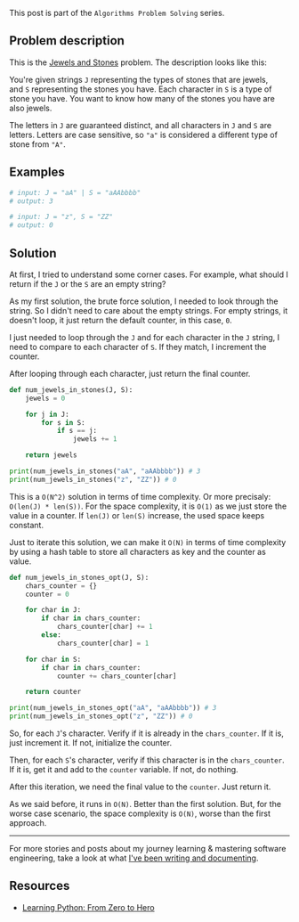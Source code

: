 <SmoothRender>

This post is part of the `Algorithms Problem Solving` series.

## Problem description

This is the [Jewels and Stones](https://leetcode.com/problems/jewels-and-stones/description/) problem. The description looks like this:

You're given strings `J` representing the types of stones that are jewels, and `S` representing the stones you have. Each character in `S` is a type of stone you have. You want to know how many of the stones you have are also jewels.

The letters in `J` are guaranteed distinct, and all characters in `J` and `S` are letters. Letters are case sensitive, so `"a"` is considered a different type of stone from `"A"`.

## Examples

```python
# input: J = "aA" | S = "aAAbbbb"
# output: 3

# input: J = "z", S = "ZZ"
# output: 0
```

## Solution

At first, I tried to understand some corner cases. For example, what should I return if the `J` or the `S` are an empty string?

As my first solution, the brute force solution, I needed to look through the string. So I didn't need to care about the empty strings. For empty strings, it doesn't loop, it just return the default counter, in this case, `0`.

I just needed to loop through the `J` and for each character in the `J` string, I need to compare to each character of `S`. If they match, I increment the counter.

After looping through each character, just return the final counter.

```python
def num_jewels_in_stones(J, S):
    jewels = 0

    for j in J:
        for s in S:
            if s == j:
                jewels += 1

    return jewels

print(num_jewels_in_stones("aA", "aAAbbbb")) # 3
print(num_jewels_in_stones("z", "ZZ")) # 0
```

This is a `O(N^2)` solution in terms of time complexity. Or more precisaly: `O(len(J) * len(S))`. For the space complexity, it is `O(1)` as we just store the value in a counter. If `len(J)` or `len(S)` increase, the used space keeps constant.

Just to iterate this solution, we can make it `O(N)` in terms of time complexity by using a hash table to store all characters as key and the counter as value.

```python
def num_jewels_in_stones_opt(J, S):
    chars_counter = {}
    counter = 0

    for char in J:
        if char in chars_counter:
            chars_counter[char] += 1
        else:
            chars_counter[char] = 1

    for char in S:
        if char in chars_counter:
            counter += chars_counter[char]

    return counter

print(num_jewels_in_stones_opt("aA", "aAAbbbb")) # 3
print(num_jewels_in_stones_opt("z", "ZZ")) # 0
```

So, for each `J`'s character. Verify if it is already in the `chars_counter`. If it is, just increment it. If not, initialize the counter.

Then, for each `S`'s character, verify if this character is in the `chars_counter`. If it is, get it and add to the `counter` variable. If not, do nothing.

After this iteration, we need the final value to the `counter`. Just return it.

As we said before, it runs in `O(N)`. Better than the first solution. But, for the worse case scenario, the space complexity is `O(N)`, worse than the first approach.

---

For more stories and posts about my journey learning & mastering software engineering, take a look at what [I've been writing and documenting](/).

## Resources

- [Learning Python: From Zero to Hero](/learning-python-from-zero-to-hero)

</SmoothRender>
